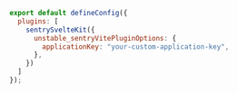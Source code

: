 ```js {tabTitle:Vite} {filename:vite.config.js} {6}
export default defineConfig({
  plugins: [
    sentrySvelteKit({
      unstable_sentryVitePluginOptions: {
        applicationKey: "your-custom-application-key",
      },
    })
  ]
});
```
